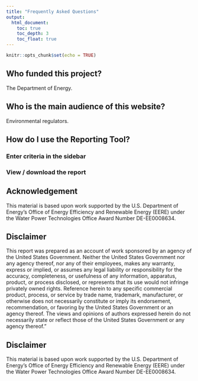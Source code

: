 ```yaml
---
title: "Frequently Asked Questions"
output:
  html_document:
    toc: true
    toc_depth: 3
    toc_float: true
---
```


```r
knitr::opts_chunk$set(echo = TRUE)
```

## Who funded this project?

The Department of Energy.

## Who is the main audience of this website?

Environmental regulators.

## How do I use the Reporting Tool?

### Enter criteria in the sidebar

### View / download the report

## Acknowledgement

This material is based upon work supported by the U.S. Department of Energy’s Office of Energy Efficiency and Renewable Energy (EERE) under the Water Power Technologies Office Award Number DE-EE0008634.

## Disclaimer

This report was prepared as an account of work sponsored by an agency of the United States Government. Neither the United States Government nor any agency thereof, nor any of their employees, makes any warranty, express or implied, or assumes any legal liability or responsibility for the accuracy, completeness, or usefulness of any information, apparatus, product, or process disclosed, or represents that its use would not infringe privately owned rights. Reference herein to any specific commercial product, process, or service by trade name, trademark, manufacturer, or otherwise does not necessarily constitute or imply its endorsement, recommendation, or favoring by the United States Government or an agency thereof. The views and opinions of authors expressed herein do not necessarily state or reflect those of the United States Government or any agency thereof.”

## Disclaimer

This material is based upon work supported by the U.S. Department of Energy’s Office of Energy Efficiency and Renewable Energy (EERE) under the Water Power Technologies Office Award Number DE-EE0008634.

## 

